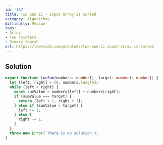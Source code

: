 ```yaml
---
id: '167'
title: Two Sum II - Input Array Is Sorted
category: Algorithms
difficulty: Medium
tags:
- Array
- Two Pointers
- Binary Search
url: https://leetcode.com/problems/two-sum-ii-input-array-is-sorted
---
```


## Solution

```typescript filename="solution.ts" copy
export function twoSum(numbers: number[], target: number): number[] {
  let [left, right] = [0, numbers.length];
  while (left < right) {
    const sumValue = numbers[left] + numbers[right];
    if (sumValue === target) {
      return [left + 1, right + 1];
    } else if (sumValue < target) {
      left += 1;
    } else {
      right -= 1;
    }
  }
  throw new Error('There is no solution');
}
```


